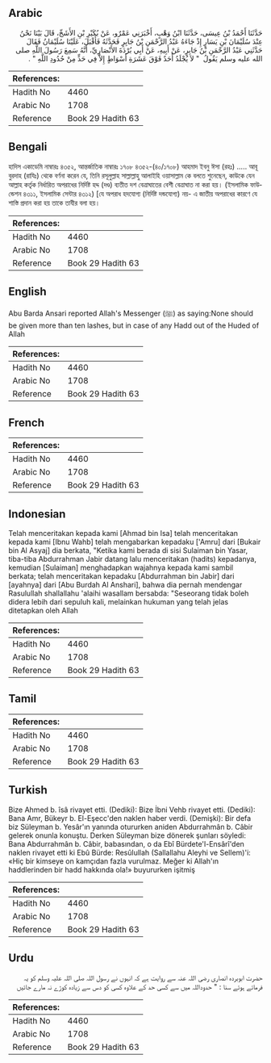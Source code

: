 ## Arabic


<div dir="rtl" lang="ar" style={{fontSize:'larger',backgroundColor:'#f8f9fa',padding:20}}>
حَدَّثَنَا أَحْمَدُ بْنُ عِيسَى، حَدَّثَنَا ابْنُ وَهْبٍ، أَخْبَرَنِي عَمْرٌو، عَنْ بُكَيْرِ بْنِ الأَشَجِّ، قَالَ بَيْنَا نَحْنُ عِنْدَ سُلَيْمَانَ بْنِ يَسَارٍ إِذْ جَاءَهُ عَبْدُ الرَّحْمَنِ بْنُ جَابِرٍ فَحَدَّثَهُ فَأَقْبَلَ، عَلَيْنَا سُلَيْمَانُ فَقَالَ حَدَّثَنِي عَبْدُ الرَّحْمَنِ بْنُ جَابِرٍ، عَنْ أَبِيهِ، عَنْ أَبِي بُرْدَةَ الأَنْصَارِيِّ، أَنَّهُ سَمِعَ رَسُولَ اللَّهِ صلى الله عليه وسلم يَقُولُ ‏ "‏ لاَ يُجْلَدُ أَحَدٌ فَوْقَ عَشَرَةِ أَسْوَاطٍ إِلاَّ فِي حَدٍّ مِنْ حُدُودِ اللَّهِ ‏"‏ ‏.‏
</div>
<div style={{backgroundColor:'#f8f9fa',padding:20, marginBottom: 10}}><table> <thead> <tr> <th>References:</th> <th></th> </tr> </thead> <tbody><tr><td>Hadith No</td><td>4460</td></tr><tr><td>Arabic No</td><td>1708</td></tr><tr><td>Reference</td><td>Book 29 Hadith 63</td></tr></tbody></table></div>

## Bengali


<div dir="ltr" lang="bn" style={{fontSize:'larger',backgroundColor:'#f8f9fa',padding:20}}>
হাদিস একাডেমি নাম্বারঃ ৪৩৫২, আন্তর্জাতিক নাম্বারঃ ১৭০৮ ৪৩৫২-(৪০/১৭০৮) আহমাদ ইবনু ঈসা (রহঃ) ..... আবূ বুরদাহ (রাযিঃ) থেকে বর্ণনা করেন যে, তিনি রসূলুল্লাহ সাল্লাল্লাহু আলাইহি ওয়াসাল্লাম কে বলতে শুনেছেন, কাউকে যেন আল্লাহ কর্তৃক নির্ধারিত অপরাধের নির্দিষ্ট হদ্দ (দণ্ড) ব্যতীত দশ বেত্ৰাঘাতের বেশী বেত্ৰাঘাত না করা হয়। (ইসলামিক ফাউন্ডেশন ৪৩১১, ইসলামিক সেন্টার ৪৩১২) [যে অপরাধ হদযোগ্য (নির্দিষ্ট দন্ডযোগ্য) নয়- এ জাতীয় অপরাধের কারণে যে শাস্তি প্রদান করা হয় তাকে তাযীর বলা হয়।
</div>
<div style={{backgroundColor:'#f8f9fa',padding:20, marginBottom: 10}}><table> <thead> <tr> <th>References:</th> <th></th> </tr> </thead> <tbody><tr><td>Hadith No</td><td>4460</td></tr><tr><td>Arabic No</td><td>1708</td></tr><tr><td>Reference</td><td>Book 29 Hadith 63</td></tr></tbody></table></div>

## English


<div dir="ltr" lang="en" style={{fontSize:'larger',backgroundColor:'#f8f9fa',padding:20}}>
Abu Barda Ansari reported Allah's Messenger (ﷺ) as saying:None should be given more than ten lashes, but in case of any Hadd out of the Huded of Allah
</div>
<div style={{backgroundColor:'#f8f9fa',padding:20, marginBottom: 10}}><table> <thead> <tr> <th>References:</th> <th></th> </tr> </thead> <tbody><tr><td>Hadith No</td><td>4460</td></tr><tr><td>Arabic No</td><td>1708</td></tr><tr><td>Reference</td><td>Book 29 Hadith 63</td></tr></tbody></table></div>

## French


<div dir="ltr" lang="fr" style={{fontSize:'larger',backgroundColor:'#f8f9fa',padding:20}}>

</div>
<div style={{backgroundColor:'#f8f9fa',padding:20, marginBottom: 10}}><table> <thead> <tr> <th>References:</th> <th></th> </tr> </thead> <tbody><tr><td>Hadith No</td><td>4460</td></tr><tr><td>Arabic No</td><td>1708</td></tr><tr><td>Reference</td><td>Book 29 Hadith 63</td></tr></tbody></table></div>

## Indonesian


<div dir="ltr" lang="id" style={{fontSize:'larger',backgroundColor:'#f8f9fa',padding:20}}>
Telah menceritakan kepada kami [Ahmad bin Isa] telah menceritakan kepada kami [Ibnu Wahb] telah mengabarkan kepadaku ['Amru] dari [Bukair bin Al Asyaj] dia berkata, "Ketika kami berada di sisi Sulaiman bin Yasar, tiba-tiba Abdurrahman Jabir datang lalu menceritakan (hadits) kepadanya, kemudian [Sulaiman] menghadapkan wajahnya kepada kami sambil berkata; telah menceritakan kepadaku [Abdurrahman bin Jabir] dari [ayahnya] dari [Abu Burdah Al Anshari], bahwa dia pernah mendengar Rasulullah shallallahu 'alaihi wasallam bersabda: "Seseorang tidak boleh didera lebih dari sepuluh kali, melainkan hukuman yang telah jelas ditetapkan oleh Allah
</div>
<div style={{backgroundColor:'#f8f9fa',padding:20, marginBottom: 10}}><table> <thead> <tr> <th>References:</th> <th></th> </tr> </thead> <tbody><tr><td>Hadith No</td><td>4460</td></tr><tr><td>Arabic No</td><td>1708</td></tr><tr><td>Reference</td><td>Book 29 Hadith 63</td></tr></tbody></table></div>

## Tamil


<div dir="ltr" lang="ta" style={{fontSize:'larger',backgroundColor:'#f8f9fa',padding:20}}>

</div>
<div style={{backgroundColor:'#f8f9fa',padding:20, marginBottom: 10}}><table> <thead> <tr> <th>References:</th> <th></th> </tr> </thead> <tbody><tr><td>Hadith No</td><td>4460</td></tr><tr><td>Arabic No</td><td>1708</td></tr><tr><td>Reference</td><td>Book 29 Hadith 63</td></tr></tbody></table></div>

## Turkish


<div dir="ltr" lang="tr" style={{fontSize:'larger',backgroundColor:'#f8f9fa',padding:20}}>
Bize Ahmed b. îsâ rivayet etti. (Dediki): Bize İbni Vehb rivayet etti. (Dediki): Bana Amr, Bükeyr b. El-Eşecc'den naklen haber verdi. (Demişki): Bir defa biz Süleyman b. Yesâr'ın yanında otururken aniden Abdurrahmân b. Câbir gelerek onunla konuştu. Derken Süleyman bize dönerek şunları söyledi: Bana Abdurrahmân b. Câbir, babasından, o da Ebî Bürdete'l-Ensârî'den naklen rivayet etti ki Ebû Bürde: Resûlullah (Sallallahu Aleyhi ve Sellem)'i: «Hiç bir kimseye on kamçıdan fazla vurulmaz. Meğer ki Allah'ın haddlerinden bir hadd hakkında ola!» buyururken işitmiş
</div>
<div style={{backgroundColor:'#f8f9fa',padding:20, marginBottom: 10}}><table> <thead> <tr> <th>References:</th> <th></th> </tr> </thead> <tbody><tr><td>Hadith No</td><td>4460</td></tr><tr><td>Arabic No</td><td>1708</td></tr><tr><td>Reference</td><td>Book 29 Hadith 63</td></tr></tbody></table></div>

## Urdu


<div dir="rtl" lang="ur" style={{fontSize:'larger',backgroundColor:'#f8f9fa',padding:20}}>
حضرت ابوبردہ انصاری رضی اللہ عنہ سے روایت ہے کہ انہوں نے رسول اللہ صلی اللہ علیہ وسلم کو یہ فرماتے ہوئے سنا : " حدوداللہ میں سے کسی حد کے علاوہ کسی کو دس سے زیادہ کوڑے نہ مارے جائیں
</div>
<div style={{backgroundColor:'#f8f9fa',padding:20, marginBottom: 10}}><table> <thead> <tr> <th>References:</th> <th></th> </tr> </thead> <tbody><tr><td>Hadith No</td><td>4460</td></tr><tr><td>Arabic No</td><td>1708</td></tr><tr><td>Reference</td><td>Book 29 Hadith 63</td></tr></tbody></table></div>